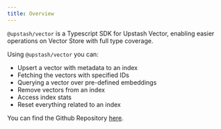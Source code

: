 ```yaml
---
title: Overview
---
```


`@upstash/vector` is a Typescript SDK for Upstash Vector, enabling easier operations on Vector Store with full type coverage.

Using `@upstash/vector` you can:

- Upsert a vector with metadata to an index
- Fetching the vectors with specified IDs
- Querying a vector over pre-defined embeddings
- Remove vectors from an index
- Access index stats
- Reset everything related to an index

You can find the Github Repository [here](https://github.com/upstash/vector-js).
